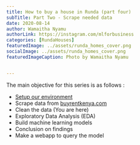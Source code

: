 ```yaml
---
title: How to buy a house in Runda (part four)
subTitle: Part Two - Scrape needed data
date: 2020-08-14
author: Wamaitha Nyamu
authorLink: https://instagram.com/mlforbusiness
categories: [RundaHouses]
featuredImage: ../assets/runda_homes_cover.png
socialImage: ../assets/runda_homes_cover.png
featuredImageCaption: Photo by Wamaitha Nyamu


---
```

<SEO title="Using machine learning techniques to deterimine housing prices in runda" description="End to end
datascience project for determining housing prices in runda" />


The main objective for this series is as follows :
* [Setup our environment](https://wamaithanyamu.com/house-prices-machine-learning-models-in-runda-part-one/)
* Scrape data from [buyrentkenya.com](https://buyrentkenya.com)
* Clean the data (You are here)
* Exploratory Data Analysis (EDA)
* Build machine learning models
* Conclusion on findings
* Make a webapp to query the model

